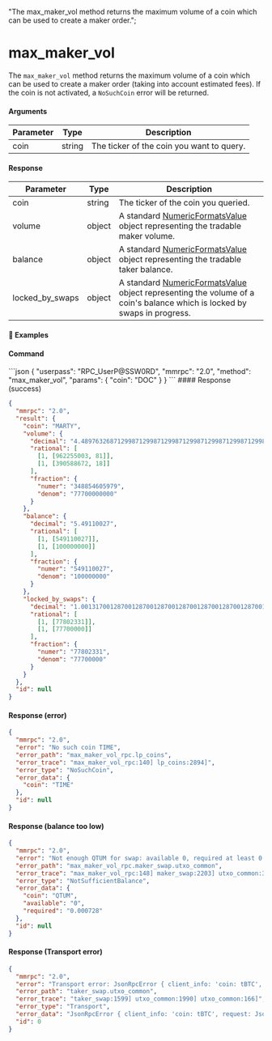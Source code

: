   "The max_maker_vol method returns the maximum volume of a coin which can be used to create a maker order.";

# max\_maker\_vol

The `max_maker_vol` method returns the maximum volume of a coin which can be used to create a maker order (taking into account estimated fees). If the coin is not activated, a `NoSuchCoin` error will be returned.

#### Arguments

| Parameter | Type   | Description                               |
| --------- | ------ | ----------------------------------------- |
| coin      | string | The ticker of the coin you want to query. |

#### Response

| Parameter         | Type   | Description                                                                                                                                                                                    |
| ----------------- | ------ | ---------------------------------------------------------------------------------------------------------------------------------------------------------------------------------------------- |
| coin              | string | The ticker of the coin you queried.                                                                                                                                                            |
| volume            | object | A standard [NumericFormatsValue](/komodo-defi-framework/api/common_structures/#numeric-formats-value) object representing the tradable maker volume.                                           |
| balance           | object | A standard [NumericFormatsValue](/komodo-defi-framework/api/common_structures/#numeric-formats-value) object representing the tradable taker balance.                                          |
| locked\_by\_swaps | object | A standard [NumericFormatsValue](/komodo-defi-framework/api/common_structures/#numeric-formats-value) object representing the volume of a coin's balance which is locked by swaps in progress. |

#### 📌 Examples

#### Command

<CodeGroup title="" tag="POST" label="max_maker_vol" mm2MethodDecorate="true">
  ```json
  {
    "userpass": "RPC_UserP@SSW0RD",
    "mmrpc": "2.0",
    "method": "max_maker_vol",
    "params": {
      "coin": "DOC"
    }
  }
  ```
</CodeGroup>

<CollapsibleSection expandedText="Hide Response" collapsedText="Show Response">
  #### Response (success)

  ```json
  {
    "mmrpc": "2.0",
    "result": {
      "coin": "MARTY",
      "volume": {
        "decimal": "4.489763268712998712998712998712998712998712998712998712998712998712998712998712998712998712998712999",
        "rational": [
          [1, [962255003, 81]],
          [1, [390588672, 18]]
        ],
        "fraction": {
          "numer": "348854605979",
          "denom": "77700000000"
        }
      },
      "balance": {
        "decimal": "5.49110027",
        "rational": [
          [1, [549110027]],
          [1, [100000000]]
        ],
        "fraction": {
          "numer": "549110027",
          "denom": "100000000"
        }
      },
      "locked_by_swaps": {
        "decimal": "1.001317001287001287001287001287001287001287001287001287001287001287001287001287001287001287001287001",
        "rational": [
          [1, [77802331]],
          [1, [77700000]]
        ],
        "fraction": {
          "numer": "77802331",
          "denom": "77700000"
        }
      }
    },
    "id": null
  }
  ```

  #### Response (error)

  ```json
  {
    "mmrpc": "2.0",
    "error": "No such coin TIME",
    "error_path": "max_maker_vol_rpc.lp_coins",
    "error_trace": "max_maker_vol_rpc:140] lp_coins:2894]",
    "error_type": "NoSuchCoin",
    "error_data": {
      "coin": "TIME"
    },
    "id": null
  }
  ```

  #### Response (balance too low)

  ```json
  {
    "mmrpc": "2.0",
    "error": "Not enough QTUM for swap: available 0, required at least 0.000728, locked by swaps None",
    "error_path": "max_maker_vol_rpc.maker_swap.utxo_common",
    "error_trace": "max_maker_vol_rpc:148] maker_swap:2203] utxo_common:3327] utxo_common:892]",
    "error_type": "NotSufficientBalance",
    "error_data": {
      "coin": "QTUM",
      "available": "0",
      "required": "0.000728"
    },
    "id": null
  }
  ```

  #### Response (Transport error)

  ```json
  {
    "mmrpc": "2.0",
    "error": "Transport error: JsonRpcError { client_info: 'coin: tBTC', request: JsonRpcRequest { jsonrpc: '2.0', id: '31', method: 'blockchain.estimatefee', params: [Number(1), String('ECONOMICAL')] }, error: Transport('rpc_clients:1237] rpc_clients:1239] ['rpc_clients:2047] common:1385] future timed out']') }",
    "error_path": "taker_swap.utxo_common",
    "error_trace": "taker_swap:1599] utxo_common:1990] utxo_common:166]",
    "error_type": "Transport",
    "error_data": "JsonRpcError { client_info: 'coin: tBTC', request: JsonRpcRequest { jsonrpc: '2.0', id: '31', method: 'blockchain.estimatefee', params: [Number(1), String('ECONOMICAL')] }, error: Transport('rpc_clients:1237] rpc_clients:1239] ['rpc_clients:2047] common:1385] future timed out']') }",
    "id": 0
  }
  ```
</CollapsibleSection>
